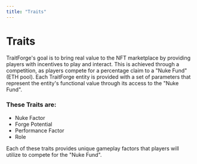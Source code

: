 ```yaml
---
title: "Traits"
---
```


# Traits 

TraitForge's goal is to bring real value to the NFT marketplace by providing players with incentives to play and interact. This is achieved through a competition, as players compete for a percentage claim to a "Nuke Fund" (ETH pool). Each TraitForge entity is provided with a set of parameters that represent the entity's functional value through its access to the "Nuke Fund".

###  These Traits are: 

- Nuke Factor 
- Forge Potential 
- Performance Factor
- Role 

Each of these traits provides unique gameplay factors that players will utilize to compete for the "Nuke Fund".
